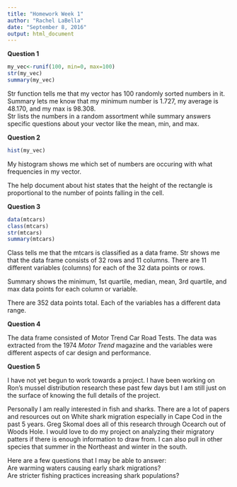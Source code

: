 ```yaml
---
title: "Homework Week 1"
author: "Rachel LaBella"
date: "September 8, 2016"
output: html_document
---
```

**Question 1**
```r
my_vec<-runif(100, min=0, max=100)
str(my_vec)
summary(my_vec)
```

Str function tells me that my vector has 100 randomly sorted numbers in it.
Summary lets me know that my minimum number is 1.727, my average is 48.170, and my max is 98.308.  
Str lists the numbers in a random assortment while summary answers specific questions about your vector like the mean, min, and max.  

**Question 2**

``` r
hist(my_vec)
```

My histogram shows me which set of numbers are occuring with what frequencies in my vector.  

The help document about hist states that the height of the rectangle is proportional to the number of points falling in the cell. 

**Question 3**

``` r
data(mtcars)
class(mtcars)
str(mtcars)
summary(mtcars)
```

Class tells me that the mtcars is classified as a data frame.
Str shows me that the data frame consists of 32 rows and 11 columns.
There are 11 different variables (columns) for each of the 32 data points or rows.  

Summary shows the minimum, 1st quartile, median, mean, 3rd quartile, and max data points for each column or variable.  

There are 352 data points total. Each of the variables has a different data range. 

**Question 4**

The data frame consisted of Motor Trend Car Road Tests. The data was extracted from the 1974 *Motor Trend* magazine and the variables were different aspects of car design and performance. 

**Question 5**

I have not yet begun to work towards a project. I have been working on Ron's mussel distribution research these past few days but I am still just on the surface of knowing the full details of the project.   

Personally I am really interested in fish and sharks. There are a lot of papers and resources out on White shark migration especially in Cape Cod in the past 5 years. Greg Skomal does all of this research through Ocearch out of Woods Hole. I would love to do my project on analyzing their migratory patters if there is enough information to draw from. I can also pull in other species that summer in the Northeast and winter in  the south.   

Here are a few questions that I may be able to answer:  
Are warming waters causing early shark migrations?  
Are stricter fishing practices increasing shark populations?


